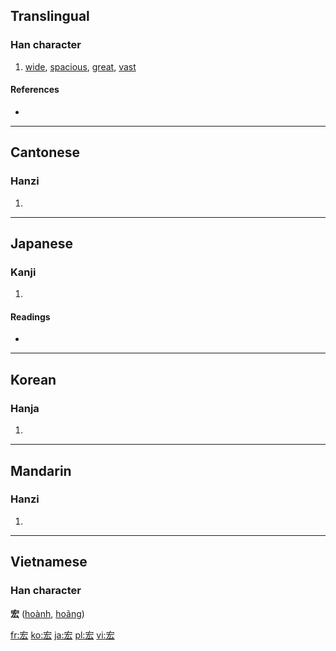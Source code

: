 ==Translingual==

===Han character===
{{Han char|rn=40|rad=宀|as=04|sn=7|four=3043<sub>2</sub>|canj=十大戈 (JKI)}}

# [[wide]], [[spacious]], [[great]], [[vast]]

====References====
* {{Han ref|kx=0282.200|dkj=07086|dj=0556.070|hdz=20916.030|uh=5B8F|ud=23439|bh=A7BB|bd=42939}}

----

==Cantonese==

===Hanzi===
{{yue-hanzi|jyut=|y=wang4}}

# {{defn|Cantonese}}

----

==Japanese==

===Kanji===
{{ja-kanji|grade=|rs=宀04}}

# {{defn|Japanese}}

====Readings====
* {{ja-readings|on=[[こう]] (kō)|kun=[[ひろい]] (hiroi)}}

----

==Korean==

===Hanja===
{{ko-hanja|hangeul=굉|rv=goeng|mr=koeng}}

# {{defn|Korean}}

----

==Mandarin==

===Hanzi===
{{cmn-hanzi|pin=[[fú]] ([[fu2]]), [[hóng]] ([[hong2]])|wg=fu<sup>2</sup>, hung<sup>2</sup>}}

# {{defn|Mandarin}}

----

==Vietnamese==
===Han character===
'''宏''' ([[hoành]], [[hoãng]])

[[fr:宏]]
[[ko:宏]]
[[ja:宏]]
[[pl:宏]]
[[vi:宏]]